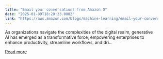 ```yaml
---
title: "Email your conversations from Amazon Q"
date: "2025-01-09T18:20:33.000Z"
link: "https://aws.amazon.com/blogs/machine-learning/email-your-conversations-from-amazon-q/"
---
```


As organizations navigate&nbsp;the complexities of the digital realm, generative AI has emerged as a transformative force, empowering enterprises to enhance productivity, streamline workflows, and dri...

[Read more](https://aws.amazon.com/blogs/machine-learning/email-your-conversations-from-amazon-q/)
